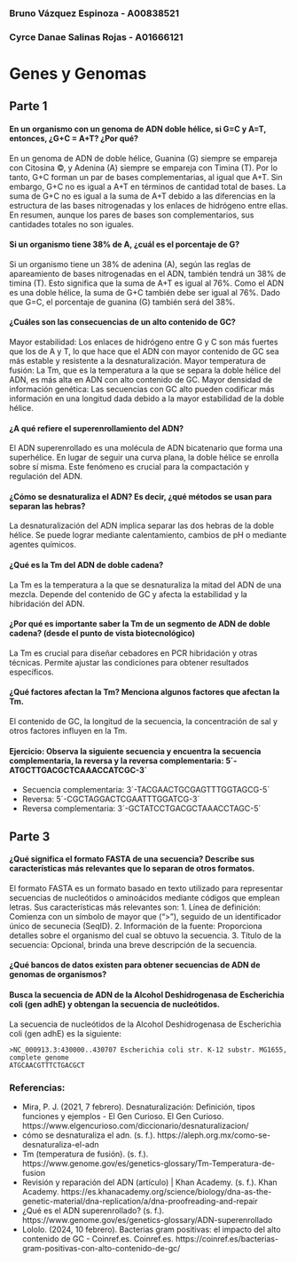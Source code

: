 ### Bruno Vázquez Espinoza - A00838521
### Cyrce Danae Salinas Rojas - A01666121

# Genes y Genomas

## Parte 1

#### En un organismo con un genoma de ADN doble hélice, si G=C y A=T, entonces, ¿G+C = A+T? ¿Por qué?
En un genoma de ADN de doble hélice, Guanina (G) siempre se empareja con Citosina ©, y Adenina (A) siempre se empareja con Timina (T). Por lo tanto, G+C forman un par de bases complementarias, al igual que A+T. Sin embargo, G+C no es igual a A+T en términos de cantidad total de bases. La suma de G+C no es igual a la suma de A+T debido a las diferencias en la estructura de las bases nitrogenadas y los enlaces de hidrógeno entre ellas. En resumen, aunque los pares de bases son complementarios, sus cantidades totales no son iguales.

#### Si un organismo tiene 38% de A, ¿cuál es el porcentaje de G?
Si un organismo tiene un 38% de adenina (A), según las reglas de apareamiento de bases nitrogenadas en el ADN, también tendrá un 38% de timina (T). Esto significa que la suma de A+T es igual al 76%. Como el ADN es una doble hélice, la suma de G+C también debe ser igual al 76%. Dado que G=C, el porcentaje de guanina (G) también será del 38%.

#### ¿Cuáles son las consecuencias de un alto contenido de GC?
Mayor estabilidad: Los enlaces de hidrógeno entre G y C son más fuertes que los de A y T, lo que hace que el ADN con mayor contenido de GC sea más estable y resistente a la desnaturalización.
Mayor temperatura de fusión: La Tm, que es la temperatura a la que se separa la doble hélice del ADN, es más alta en ADN con alto contenido de GC.
Mayor densidad de información genética: Las secuencias con GC alto pueden codificar más información en una longitud dada debido a la mayor estabilidad de la doble hélice.

#### ¿A qué refiere el superenrollamiento del ADN?
El ADN superenrollado es una molécula de ADN bicatenario que forma una superhélice. En lugar de seguir una curva plana, la doble hélice se enrolla sobre sí misma. Este fenómeno es crucial para la compactación y regulación del ADN.

#### ¿Cómo se desnaturaliza el ADN? Es decir, ¿qué métodos se usan para separan las hebras?
La desnaturalización del ADN implica separar las dos hebras de la doble hélice. Se puede lograr mediante calentamiento, cambios de pH o mediante agentes químicos.

#### ¿Qué es la Tm del ADN de doble cadena?
La Tm es la temperatura a la que se desnaturaliza la mitad del ADN de una mezcla. Depende del contenido de GC y afecta la estabilidad y la hibridación del ADN.

#### ¿Por qué es importante saber la Tm de un segmento de ADN de doble cadena?  (desde el punto de vista biotecnológico)
La Tm es crucial para diseñar cebadores en PCR hibridación y otras técnicas. Permite ajustar las condiciones para obtener resultados específicos.

#### ¿Qué factores afectan la Tm? Menciona algunos factores que afectan la Tm.
El contenido de GC, la longitud de la secuencia, la concentración de sal y otros factores influyen en la Tm.

#### Ejercicio: Observa la siguiente secuencia y encuentra la secuencia complementaria, la reversa y la reversa complementaria: 5´-ATGCTTGACGCTCAAACCATCGC-3´
- Secuencia complementaria: 3´-TACGAACTGCGAGTTTGGTAGCG-5´
- Reversa: 5´-CGCTAGGACTCGAATTTGGATCG-3´
- Reversa complementaria: 3´-GCTATCCTGACGCTAAACCTAGC-5´

## Parte 3

#### ¿Qué significa el formato FASTA de una secuencia? Describe sus características más relevantes que lo separan de otros formatos.
El formato FASTA es un formato basado en texto utilizado para representar secuencias de nucleótidos o aminoácidos mediante códigos que emplean letras. Sus características más relevantes son:
1. Línea de definición: Comienza con un símbolo de mayor que (">"), seguido de un identificador único de secunecia (SeqID).
2. Información de la fuente: Proporciona detalles sobre el organismo del cual se obtuvo la secuencia.
3. Título de la secuencia: Opcional, brinda una breve descripción de la secuencia.

#### ¿Qué bancos de datos existen para obtener secuencias de ADN de genomas de organismos?


#### Busca la secuencia de ADN de la Alcohol Deshidrogenasa de Escherichia coli (gen adhE) y obtengan la secuencia de nucleótidos.
La secuencia de nucleótidos de la Alcohol Deshidrogenasa de Escherichia coli (gen adhE) es la siguiente:
```
>NC_000913.3:430000..430707 Escherichia coli str. K-12 substr. MG1655, complete genome
ATGCAACGTTTCTGACGCT
```
<!-- Checar ultima respuesta, no estoy seguro de si esta mal -->

### Referencias:
- Mira, P. J. (2021, 7 febrero). Desnaturalización: Definición, tipos funciones y ejemplos - El Gen Curioso. El Gen Curioso. https://www.elgencurioso.com/diccionario/desnaturalizacion/
- cómo se desnaturaliza el adn. (s. f.). https://aleph.org.mx/como-se-desnaturaliza-el-adn
- Tm (temperatura de fusión). (s. f.). https://www.genome.gov/es/genetics-glossary/Tm-Temperatura-de-fusion
- Revisión y reparación del ADN (artículo) | Khan Academy. (s. f.). Khan Academy. https://es.khanacademy.org/science/biology/dna-as-the-genetic-material/dna-replication/a/dna-proofreading-and-repair
- ¿Qué es el ADN superenrollado? (s. f.). https://www.genome.gov/es/genetics-glossary/ADN-superenrollado
- Lololo. (2024, 10 febrero). Bacterias gram positivas: el impacto del alto contenido de GC - Coinref.es. Coinref.es. https://coinref.es/bacterias-gram-positivas-con-alto-contenido-de-gc/